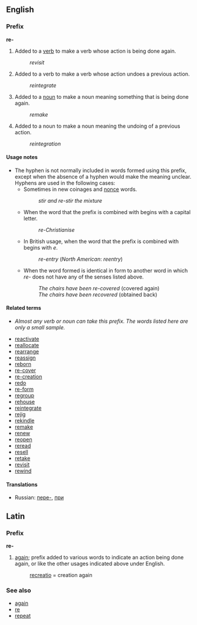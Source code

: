 ==English==
===Prefix===
'''re-'''

#Added to a [[verb]] to make a verb whose action is being done again.
#:''revisit''
#Added to a verb to make a verb whose action undoes a previous action.
#:''reintegrate''
#Added to a [[noun]] to make a noun meaning something that is being done again.
#:''remake''
#Added to a noun to make a noun meaning the undoing of a previous action.
#:''reintegration''

====Usage notes====
*The hyphen is not normally included in words formed using this prefix, except when the absence of a hyphen would make the meaning unclear.  Hyphens are used in the following cases:
**Sometimes in new coinages and [[nonce]] words.
**:''stir and re-stir the mixture''
**When the word that the prefix is combined with begins with a capital letter.
**:''re-Christianise''
**In British usage, when the word that the prefix is combined with begins with ''e''.
**:''re-entry'' (''North American'': ''reentry'')
**When the word formed is identical in form to another word in which ''re-'' does not have any of the senses listed above.
**:''The chairs have been re-covered'' (covered again)
**:''The chairs have been recovered'' (obtained back)

====Related terms====
*''Almost any verb or noun can take this prefix.  The words listed here are only a small sample.''

*[[reactivate]]
*[[reallocate]]
*[[rearrange]]
*[[reassign]]
*[[reborn]]
*[[re-cover]] <!--requires the hyphen-->
*[[re-creation]] <!--requires the hyphen-->
*[[redo]]
*[[re-form]] <!--requires the hyphen-->
*[[regroup]]
*[[rehouse]]
*[[reintegrate]]
*[[rejig]]
*[[rekindle]]
*[[remake]]
*[[renew]]
*[[reopen]]
*[[reread]]
*[[resell]]
*[[retake]]
*[[revisit]]
*[[rewind]]

====Translations====
*Russian: [[пере-]], [[при]]

==Latin==
===Prefix===
'''re-'''

# [[again]]; prefix added to various words to indicate an action being done again, or like the other usages indicated above under English.
#: [[recreatio]] = creation again



===See also===
*[[again]]
*[[re]]
*[[repeat]]